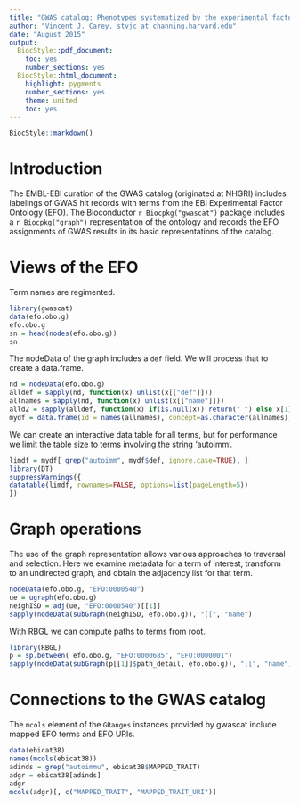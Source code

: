 ```yaml
---
title: "GWAS catalog: Phenotypes systematized by the experimental factor ontology"
author: "Vincent J. Carey, stvjc at channing.harvard.edu"
date: "August 2015"
output:
  BiocStyle::pdf_document:
    toc: yes
    number_sections: yes
  BiocStyle::html_document:
    highlight: pygments
    number_sections: yes
    theme: united
    toc: yes
---
```


<!--
%\VignetteEngine{knitr::rmarkdown}
%\VignetteIndexEntry{gwascat: exploring GWAS results using the experimental factor ontology}
-->

```r
BiocStyle::markdown()
```

# Introduction

The EMBL-EBI curation of the GWAS catalog (originated at NHGRI)
includes labelings of GWAS hit records with terms from the EBI Experimental
Factor Ontology (EFO).  The Bioconductor `r Biocpkg("gwascat")`
package includes a `r Biocpkg("graph")` representation of the ontology
and records the EFO assignments of GWAS results in its basic
representations of the catalog.

# Views of the EFO

Term names are regimented.

```r
library(gwascat)
data(efo.obo.g)
efo.obo.g
sn = head(nodes(efo.obo.g))
sn
```

The nodeData of the graph includes a `def` field.
We will process that to create a data.frame.

```r
nd = nodeData(efo.obo.g)
alldef = sapply(nd, function(x) unlist(x[["def"]]))
allnames = sapply(nd, function(x) unlist(x[["name"]]))
alld2 = sapply(alldef, function(x) if(is.null(x)) return(" ") else x[1])
mydf = data.frame(id = names(allnames), concept=as.character(allnames), def=unlist(alld2))
```

We can create an interactive data table for all terms, but for
performance we limit the table size to terms involving the string
'autoimm'.

```r
limdf = mydf[ grep("autoimm", mydf$def, ignore.case=TRUE), ]
library(DT)
suppressWarnings({
datatable(limdf, rownames=FALSE, options=list(pageLength=5))
})
```

# Graph operations

The use of the graph representation allows various approaches
to traversal and selection.  Here we examine metadata for a
term of interest, transform to an undirected graph, and obtain
the adjacency list for that term.

```r
nodeData(efo.obo.g, "EFO:0000540")
ue = ugraph(efo.obo.g)
neighISD = adj(ue, "EFO:0000540")[[1]]
sapply(nodeData(subGraph(neighISD, efo.obo.g)), "[[", "name")
```

With RBGL we can compute paths to terms from root.
```r
library(RBGL)
p = sp.between( efo.obo.g, "EFO:0000685", "EFO:0000001")
sapply(nodeData(subGraph(p[[1]]$path_detail, efo.obo.g)), "[[", "name")
```

# Connections to the GWAS catalog

The `mcols` element of the `GRanges` instances provided by
gwascat include mapped EFO terms and EFO URIs.

```r
data(ebicat38)
names(mcols(ebicat38))
adinds = grep("autoimmu", ebicat38$MAPPED_TRAIT)
adgr = ebicat38[adinds]
adgr
mcols(adgr)[, c("MAPPED_TRAIT", "MAPPED_TRAIT_URI")]
```
